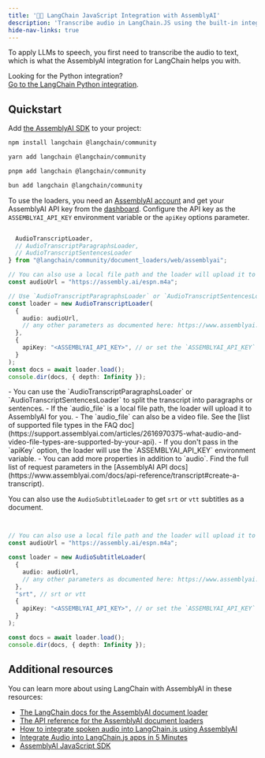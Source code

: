 ```yaml
---
title: '🦜️🔗 LangChain JavaScript Integration with AssemblyAI'
description: 'Transcribe audio in LangChain.JS using the built-in integration with AssemblyAI.'
hide-nav-links: true
---
```






To apply LLMs to speech, you first need to transcribe the audio to text, which is what the AssemblyAI integration for LangChain helps you with.

<Note>

Looking for the Python integration?<br />
[Go to the LangChain Python integration](python).

</Note>





## Quickstart

Add [the AssemblyAI SDK](https://github.com/AssemblyAI/assemblyai-node-sdk) to your project:

<Tabs>
  <Tab title="npm">

```bash
npm install langchain @langchain/community
```

  </Tab>
  <Tab title="yarn">

```bash
yarn add langchain @langchain/community
```

  </Tab>
  <Tab title="pnpm">

```bash
pnpm add langchain @langchain/community
```

  </Tab>
  <Tab title="bun">

```bash
bun add langchain @langchain/community
```

  </Tab>
</Tabs>

To use the loaders, you need an [AssemblyAI account](https://www.assemblyai.com/dashboard/signup) and get your AssemblyAI API key from the [dashboard](https://www.assemblyai.com/app/account).
Configure the API key as the `ASSEMBLYAI_API_KEY` environment variable or the `apiKey` options parameter.

```typescript

  AudioTranscriptLoader,
  // AudioTranscriptParagraphsLoader,
  // AudioTranscriptSentencesLoader
} from "@langchain/community/document_loaders/web/assemblyai";

// You can also use a local file path and the loader will upload it to AssemblyAI for you.
const audioUrl = "https://assembly.ai/espn.m4a";

// Use `AudioTranscriptParagraphsLoader` or `AudioTranscriptSentencesLoader` for splitting the transcript into paragraphs or sentences
const loader = new AudioTranscriptLoader(
  {
    audio: audioUrl,
    // any other parameters as documented here: https://www.assemblyai.com/docs/api-reference/transcript#create-a-transcript
  },
  {
    apiKey: "<ASSEMBLYAI_API_KEY>", // or set the `ASSEMBLYAI_API_KEY` env variable
  }
);
const docs = await loader.load();
console.dir(docs, { depth: Infinity });
```

<Info>
- You can use the `AudioTranscriptParagraphsLoader` or `AudioTranscriptSentencesLoader` to split the transcript into paragraphs or sentences.
- If the `audio_file` is a local file path, the loader will upload it to AssemblyAI for you.
- The `audio_file` can also be a video file. See the [list of supported file types in the FAQ doc](https://support.assemblyai.com/articles/2616970375-what-audio-and-video-file-types-are-supported-by-your-api).
- If you don't pass in the `apiKey` option, the loader will use the `ASSEMBLYAI_API_KEY` environment variable.
- You can add more properties in addition to `audio`. Find the full list of request parameters in the [AssemblyAI API docs](https://www.assemblyai.com/docs/api-reference/transcript#create-a-transcript).
</Info>

<br />

You can also use the `AudioSubtitleLoader` to get `srt` or `vtt` subtitles as a document.

```typescript


// You can also use a local file path and the loader will upload it to AssemblyAI for you.
const audioUrl = "https://assembly.ai/espn.m4a";

const loader = new AudioSubtitleLoader(
  {
    audio: audioUrl,
    // any other parameters as documented here: https://www.assemblyai.com/docs/api-reference/transcript#create-a-transcript
  },
  "srt", // srt or vtt
  {
    apiKey: "<ASSEMBLYAI_API_KEY>", // or set the `ASSEMBLYAI_API_KEY` env variable
  }
);

const docs = await loader.load();
console.dir(docs, { depth: Infinity });
```




## Additional resources

You can learn more about using LangChain with AssemblyAI in these resources:

- [The LangChain docs for the AssemblyAI document loader](https://js.langchain.com/docs/integrations/document_loaders/web_loaders/assemblyai_audio_transcription)
- [The API reference for the AssemblyAI document loaders](https://js.langchain.com/docs/api/document_loaders_web_assemblyai/)
- [How to integrate spoken audio into LangChain.js using AssemblyAI](https://www.assemblyai.com/blog/integrate-audio-langchainjs/)
- [Integrate Audio into LangChain.js apps in 5 Minutes](https://www.youtube.com/watch?v=hNpUSaYZIzs)
- [AssemblyAI JavaScript SDK](https://github.com/AssemblyAI/assemblyai-node-sdk)



